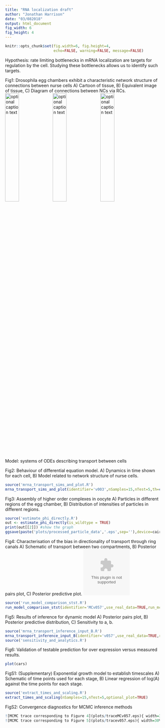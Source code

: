 ```yaml
---
title: "RNA localization draft"
author: "Jonathan Harrison"
date: "03/082018"
output: html_document
fig_width: 6
fig_height: 4
---
```

```r
knitr::opts_chunk$set(fig.width=6, fig.height=4,
                      echo=FALSE, warning=FALSE, message=FALSE)
```

Hypothesis: rate limiting bottlenecks in mRNA localization are targets for regulation by the cell. Studying these bottlenecks allows us to identify such targets.

Fig1: Drosophila egg chambers exhibit a characteristic network structure of connections between nurse cells A) Cartoon of tissue, B) Equivalent image of tissue, C) Diagram of connections between NCs via RCs.
![optional caption text](plots/schematic.png){ width=30% }
![optional caption text](data/Example4/20170714_oocyte_stg6_phalloidin-488_grk-546_Z_02.png){ width=30% }
![optional caption text](plots/NC_map.png){ width=30% }

Model: systems of ODEs describing transport between cells 

Fig2: Behaviour of differential equation model. A) Dynamics in time shown for each cell, B) Model related to network structure of nurse cells.
```r
source('mrna_transport_sims_and_plot.R')
mrna_transport_sims_and_plot(identifier='v003',nSamples=15,nTest=5,th=c(10,25),sig=10^-9,phi=0.289,nu=0.95)
```

Fig3: Assembly of higher order complexes in oocyte A) Particles in different regions of the egg chamber, B) Distribution of intensities of particles in different regions.

```r
source('estimate_phi_directly.R')
out <- estimate_phi_directly(is_wildtype = TRUE)
print(out[[2]]) #show the graph
ggsave(paste('plots/processed_particle_data','.eps',sep=''),device=cairo_ps)
```


Fig4: Characterisation of the bias in directionality of transport through ring canals A) Schematic of transport between two compartments, B) Posterior pairs plot, C) Posterior predictive plot.
![optional caption text](plots/fig4_schematic.eps){ width=30% }
```r
source('run_model_comparison_stst.R')
run_model_comparison_stst(identifier='MCv057',use_real_data=TRUE,run_mcmc=FALSE,nSamples=15,nTest=5,parametersToPlot = c('nu','xi','phi'),verbose=FALSE,show_diagnostic_plots=TRUE)
```

Fig5: Results of inference for dynamic model A) Posterior pairs plot, B) Posterior predictive distribution, C) Sensitivity to a, b.
```r
source('mrna_transport_inference_input_B.R')
mrna_transport_inference_input_B(identifier='v057',use_real_data=TRUE,run_mcmc=FALSE,nSamples=15,nTest=5,parametersToPlot = c("a","b","phi","sigma"),verbose=FALSE,show_diagnostic_plots=TRUE,compare_via_loo=FALSE)
source('sensitivity_and_analytics.R')
```

Fig6: Validation of testable prediction for over expression versus measured results.  
```r
plot(cars)
```

FigS1: (Supplementary) Exponential growth model to establish timescales A) Schematic of time points used for each stage, B) Linear regression of log(A) against the time points for each stage.
```r
source('extract_times_and_scaling.R')
extract_times_and_scaling(nSamples=15,nTest=5,optional_plot=TRUE)
```

FigS2: Convergence diagnostics for MCMC inference methods
```r
![MCMC trace corresponding to Figure 4](plots/traceMCv057.eps){ width=30% }
![MCMC trace corresponding to Figure 5](plots/tracev057.eps){ width=30% }
```
